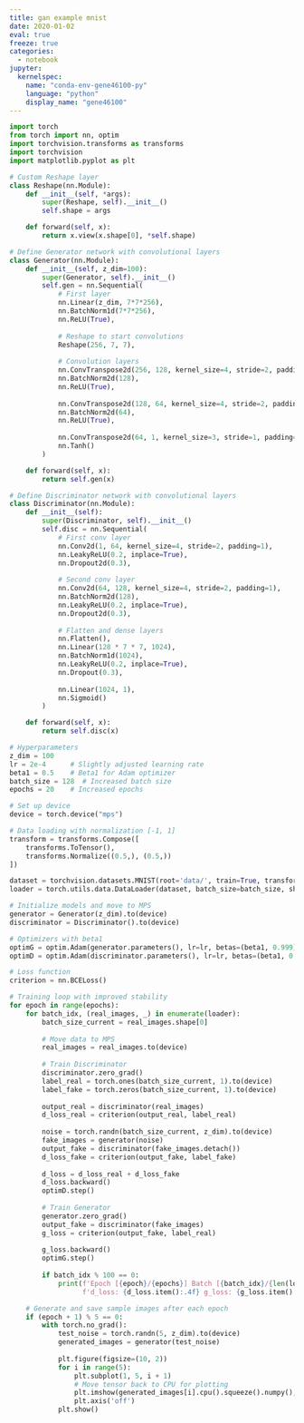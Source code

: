 ```yaml
---
title: gan example mnist 
date: 2020-01-02
eval: true
freeze: true
categories:
  - notebook
jupyter: 
  kernelspec:
    name: "conda-env-gene46100-py"
    language: "python"
    display_name: "gene46100"
---
```


```python
import torch
from torch import nn, optim
import torchvision.transforms as transforms
import torchvision
import matplotlib.pyplot as plt
```

```python
# Custom Reshape layer
class Reshape(nn.Module):
    def __init__(self, *args):
        super(Reshape, self).__init__()
        self.shape = args

    def forward(self, x):
        return x.view(x.shape[0], *self.shape)

# Define Generator network with convolutional layers
class Generator(nn.Module):
    def __init__(self, z_dim=100):
        super(Generator, self).__init__()
        self.gen = nn.Sequential(
            # First layer
            nn.Linear(z_dim, 7*7*256),
            nn.BatchNorm1d(7*7*256),
            nn.ReLU(True),
            
            # Reshape to start convolutions
            Reshape(256, 7, 7),
            
            # Convolution layers
            nn.ConvTranspose2d(256, 128, kernel_size=4, stride=2, padding=1),
            nn.BatchNorm2d(128),
            nn.ReLU(True),
            
            nn.ConvTranspose2d(128, 64, kernel_size=4, stride=2, padding=1),
            nn.BatchNorm2d(64),
            nn.ReLU(True),
            
            nn.ConvTranspose2d(64, 1, kernel_size=3, stride=1, padding=1),
            nn.Tanh()
        )

    def forward(self, x):
        return self.gen(x)

# Define Discriminator network with convolutional layers
class Discriminator(nn.Module):
    def __init__(self):
        super(Discriminator, self).__init__()
        self.disc = nn.Sequential(
            # First conv layer
            nn.Conv2d(1, 64, kernel_size=4, stride=2, padding=1),
            nn.LeakyReLU(0.2, inplace=True),
            nn.Dropout2d(0.3),
            
            # Second conv layer
            nn.Conv2d(64, 128, kernel_size=4, stride=2, padding=1),
            nn.BatchNorm2d(128),
            nn.LeakyReLU(0.2, inplace=True),
            nn.Dropout2d(0.3),
            
            # Flatten and dense layers
            nn.Flatten(),
            nn.Linear(128 * 7 * 7, 1024),
            nn.BatchNorm1d(1024),
            nn.LeakyReLU(0.2, inplace=True),
            nn.Dropout(0.3),
            
            nn.Linear(1024, 1),
            nn.Sigmoid()
        )

    def forward(self, x):
        return self.disc(x)

# Hyperparameters
z_dim = 100
lr = 2e-4      # Slightly adjusted learning rate
beta1 = 0.5    # Beta1 for Adam optimizer
batch_size = 128  # Increased batch size
epochs = 20    # Increased epochs

# Set up device
device = torch.device("mps")

# Data loading with normalization [-1, 1]
transform = transforms.Compose([
    transforms.ToTensor(),
    transforms.Normalize((0.5,), (0.5,))
])

dataset = torchvision.datasets.MNIST(root='data/', train=True, transform=transform, download=True)
loader = torch.utils.data.DataLoader(dataset, batch_size=batch_size, shuffle=True)

# Initialize models and move to MPS
generator = Generator(z_dim).to(device)
discriminator = Discriminator().to(device)

# Optimizers with beta1
optimG = optim.Adam(generator.parameters(), lr=lr, betas=(beta1, 0.999))
optimD = optim.Adam(discriminator.parameters(), lr=lr, betas=(beta1, 0.999))

# Loss function
criterion = nn.BCELoss()

# Training loop with improved stability
for epoch in range(epochs):
    for batch_idx, (real_images, _) in enumerate(loader):
        batch_size_current = real_images.shape[0]
        
        # Move data to MPS
        real_images = real_images.to(device)
        
        # Train Discriminator
        discriminator.zero_grad()
        label_real = torch.ones(batch_size_current, 1).to(device)
        label_fake = torch.zeros(batch_size_current, 1).to(device)
        
        output_real = discriminator(real_images)
        d_loss_real = criterion(output_real, label_real)
        
        noise = torch.randn(batch_size_current, z_dim).to(device)
        fake_images = generator(noise)
        output_fake = discriminator(fake_images.detach())
        d_loss_fake = criterion(output_fake, label_fake)
        
        d_loss = d_loss_real + d_loss_fake
        d_loss.backward()
        optimD.step()
        
        # Train Generator
        generator.zero_grad()
        output_fake = discriminator(fake_images)
        g_loss = criterion(output_fake, label_real)
        
        g_loss.backward()
        optimG.step()
        
        if batch_idx % 100 == 0:
            print(f'Epoch [{epoch}/{epochs}] Batch [{batch_idx}/{len(loader)}] '
                  f'd_loss: {d_loss.item():.4f} g_loss: {g_loss.item():.4f}')

    # Generate and save sample images after each epoch
    if (epoch + 1) % 5 == 0:
        with torch.no_grad():
            test_noise = torch.randn(5, z_dim).to(device)
            generated_images = generator(test_noise)
            
            plt.figure(figsize=(10, 2))
            for i in range(5):
                plt.subplot(1, 5, i + 1)
                # Move tensor back to CPU for plotting
                plt.imshow(generated_images[i].cpu().squeeze().numpy(), cmap='gray')
                plt.axis('off')
            plt.show()
```